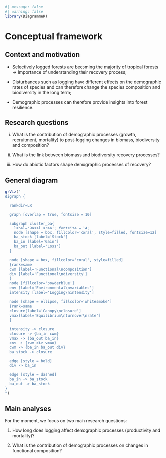 ```r
#| message: false
#| warning: false
library(DiagrammeR)
```

# Conceptual framework {.unnumbered}

## Context and motivation

-   Selectively logged forests are becoming the majority of tropical forests $\rightarrow$ Importance of understanding their recovery process;

-   Disturbances such as logging have different effects on the demographic rates of species and can therefore change the species composition and biodiversity in the long term;

-   Demographic processes can therefore provide insights into forest resilience.

## Research questions

i.  What is the contribution of demographic processes (growth, recruitment, mortality) to post-logging changes in biomass, biodiversity and composition?

ii. What is the link between biomass and biodiversity recovery processes?

iii. How do abiotic factors shape demographic processes of recovery?

## General diagram

```r
grViz("
digraph {

  rankdir=LR

  graph [overlap = true, fontsize = 10]

  subgraph cluster_ba{
    label='Basal area'; fontsize = 14;
    node [shape = box, fillcolor='coral', style=filled, fontsize=12]
    ba_stock [label='Stock']
    ba_in [label='Gain']
    ba_out [label='Loss']
  }

  node [shape = box, fillcolor='coral', style=filled]
  {rank=same
  cwm [label='Functional\ncomposition']
  div [label='Functional\ndiversity']
  }
  node [fillcolor='powderblue']
  env [label='Environmental\nvariables']
  intensity [label='Logging\nintensity']

  node [shape = ellipse, fillcolor='whitesmoke']
  {rank=same
  closure[label='Canopy\nclosure']
  vmax[label='Equilibrium\nturnover\nrate']
  }

  intensity -> closure
  closure -> {ba_in cwm}
  vmax -> {ba_out ba_in}
  env -> {cwm div vmax}
  cwm -> {ba_in ba_out div}
  ba_stock -> closure

  edge [style = bold]
  div -> ba_in

  edge [style = dashed]
  ba_in -> ba_stock
  ba_out -> ba_stock
}
")
```

## Main analyses

For the moment, we focus on two main research questions:

1.  How long does logging affect demographic processes (productivity and mortality)?

2.  What is the contribution of demographic processes on changes in functional composition?
